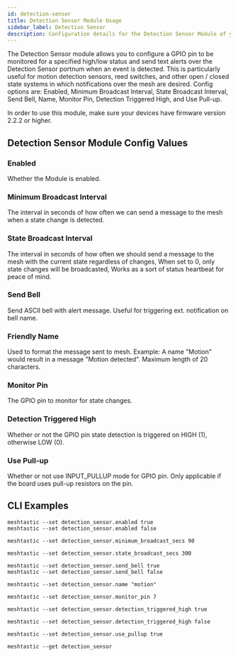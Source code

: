 ```yaml
---
id: detection-sensor
title: Detection Sensor Module Usage
sidebar_label: Detection Sensor
description: Configuration details for the Detection Sensor Module of your Meshtastic device. Used for motion, reed, and other open/closed gate systems.
---
```



The Detection Sensor module allows you to configure a GPIO pin to be monitored for a specified high/low status and send text alerts over the Detection Sensor portnum when an event is detected. This is particularly useful for motion detection sensors, reed switches, and other open / closed state systems in which notifications over the mesh are desired. Config options are: Enabled, Minimum Broadcast Interval, State Broadcast Interval, Send Bell, Name, Monitor Pin, Detection Triggered High, and Use Pull-up.

In order to use this module, make sure your devices have firmware version 2.2.2 or higher.

## Detection Sensor Module Config Values

### Enabled <CompatibilityIcons configKey="detection_sensor_enabled" />

Whether the Module is enabled.

### Minimum Broadcast Interval <CompatibilityIcons configKey="detection_sensor_minimum_broadcast_secs" />

The interval in seconds of how often we can send a message to the mesh when a state change is detected.

### State Broadcast Interval <CompatibilityIcons configKey="detection_sensor_state_broadcast_secs" />

The interval in seconds of how often we should send a message to the mesh with the current state regardless of changes, When set to 0, only state changes will be broadcasted, Works as a sort of status heartbeat for peace of mind.

### Send Bell <CompatibilityIcons configKey="detection_sensor_send_bell" />

Send ASCII bell with alert message. Useful for triggering ext. notification on bell
name.

### Friendly Name <CompatibilityIcons configKey="detection_sensor_name" />

Used to format the message sent to mesh. Example: A name "Motion" would result in a message "Motion detected". Maximum length of 20 characters.

### Monitor Pin <CompatibilityIcons configKey="detection_sensor_monitor_pin" />

The GPIO pin to monitor for state changes.

### Detection Triggered High <CompatibilityIcons configKey="detection_sensor_detection_trigger_type" />

Whether or not the GPIO pin state detection is triggered on HIGH (1), otherwise LOW (0).

### Use Pull-up <CompatibilityIcons configKey="detection_sensor_use_pullup" />

Whether or not use INPUT_PULLUP mode for GPIO pin. Only applicable if the board uses pull-up resistors on the pin.

## CLI Examples

```shell title="Enable/Disable the Detection Sensor Module"
meshtastic --set detection_sensor.enabled true
meshtastic --set detection_sensor.enabled false
```

```shell title="Set the Minimum Broadcast Interval to 90 seconds"
meshtastic --set detection_sensor.minimum_broadcast_secs 90
```

```shell title="Set the State Broadcast Interval to 5 minutes"
meshtastic --set detection_sensor.state_broadcast_secs 300
```

```shell title="Enable/Disable Send Bell"
meshtastic --set detection_sensor.send_bell true
meshtastic --set detection_sensor.send_bell false
```

```shell title="Set the friendly name to 'motion'"
meshtastic --set detection_sensor.name "motion"
```

```shell title="Set the Monitor Pin to 7"
meshtastic --set detection_sensor.monitor_pin 7
```

```shell title="Enable Notifications when the Monitor Pin goes HIGH"
meshtastic --set detection_sensor.detection_triggered_high true
```

```shell title="Enable Notifications when the Monitor Pin goes LOW"
meshtastic --set detection_sensor.detection_triggered_high false
```

```shell title="Enable the use INPUT_PULLUP mode"
meshtastic --set detection_sensor.use_pullup true
```

```shell title="Get the Detection Sensor Module Configuration"
meshtastic --get detection_sensor
```